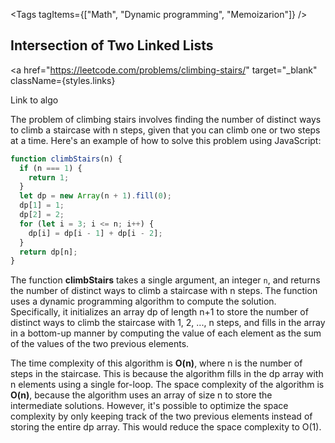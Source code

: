 
<Tags tagItems={["Math", "Dynamic programming", "Memoizarion"]} />
## Intersection of Two Linked Lists

<a
  href="https://leetcode.com/problems/climbing-stairs/"
  target="_blank"
  className={styles.links}
>
  Link to algo
</a>

The problem of climbing stairs involves finding the number of distinct ways to climb a staircase with n steps, given that you can climb one or two steps at a time. Here's an example of how to solve this problem using JavaScript:

```js
function climbStairs(n) {
  if (n === 1) {
    return 1;
  }
  let dp = new Array(n + 1).fill(0);
  dp[1] = 1;
  dp[2] = 2;
  for (let i = 3; i <= n; i++) {
    dp[i] = dp[i - 1] + dp[i - 2];
  }
  return dp[n];
}
```

The function **climbStairs** takes a single argument, an integer `n`, and returns the number of distinct ways to climb a staircase with n steps. The function uses a dynamic programming algorithm to compute the solution. Specifically, it initializes an array dp of length n+1 to store the number of distinct ways to climb the staircase with 1, 2, ..., n steps, and fills in the array in a bottom-up manner by computing the value of each element as the sum of the values of the two previous elements.

The time complexity of this algorithm is **O(n)**, where n is the number of steps in the staircase. This is because the algorithm fills in the dp array with n elements using a single for-loop. The space complexity of the algorithm is **O(n)**, because the algorithm uses an array of size n to store the intermediate solutions.
However, it's possible to optimize the space complexity by only keeping track of the two previous elements instead of storing the entire dp array. This would reduce the space complexity to O(1).

